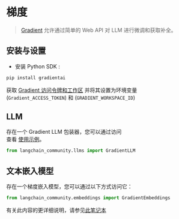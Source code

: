 # 梯度

>[Gradient](https://gradient.ai/) 允许通过简单的 Web API 对 LLM 进行微调和获取补全。

## 安装与设置
- 安装 Python SDK :
```bash
pip install gradientai
```
获取 [Gradient 访问令牌和工作区](https://gradient.ai/) 并将其设置为环境变量 (`Gradient_ACCESS_TOKEN`) 和 (`GRADIENT_WORKSPACE_ID`)

## LLM

存在一个 Gradient LLM 包装器，您可以通过访问  
查看 [使用示例](/docs/integrations/llms/gradient)。

```python
from langchain_community.llms import GradientLLM
```

## 文本嵌入模型

存在一个梯度嵌入模型，您可以通过以下方式访问它：
```python
from langchain_community.embeddings import GradientEmbeddings
```
有关此内容的更详细说明，请参见[此笔记本](/docs/integrations/text_embedding/gradient)